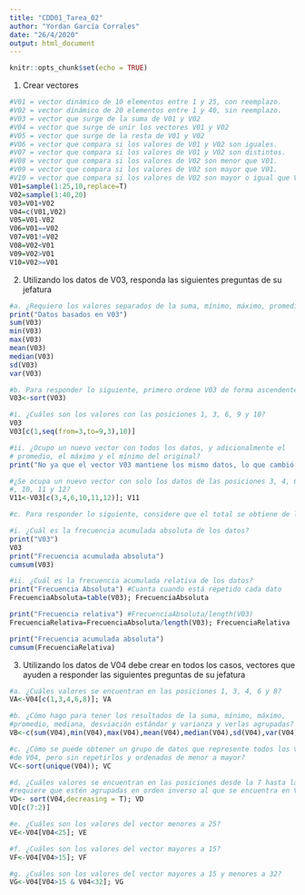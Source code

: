 ---
title: "CDD01_Tarea_02"
author: "Yordan García Corrales"
date: "26/4/2020"
output: html_document
---

```{r setup, include=FALSE}
knitr::opts_chunk$set(echo = TRUE)
```

1. Crear vectores
```{r}
#V01 = vector dinámico de 10 elementos entre 1 y 25, con reemplazo.
#V02 = vector dinámico de 20 elementos entre 1 y 40, sin reemplazo.
#V03 = vector que surge de la suma de V01 y V02
#V04 = vector que surge de unir los vectores V01 y V02
#V05 = vector que surge de la resta de V01 y V02
#V06 = vector que compara si los valores de V01 y V02 son iguales.
#V07 = vector que compara si los valores de V01 y V02 son distintos.
#V08 = vector que compara si los valores de V02 son menor que V01.
#V09 = vector que compara si los valores de V02 son mayor que V01.
#V10 = vector que compara si los valores de V02 son mayor o igual que V01.
V01=sample(1:25,10,replace=T)
V02=sample(1:40,20)
V03=V01+V02
V04=c(V01,V02)
V05=V01-V02
V06=V01==V02
V07=V01!=V02
V08=V02<V01
V09=V02>V01
V10=V02>=V01
```

2. Utilizando los datos de V03, responda las siguientes preguntas de su jefatura
```{r}
#a. ¿Requiero los valores separados de la suma, mínimo, máximo, promedio,mediana, desviación estándar y varianza?
print("Datos basados en V03")
sum(V03)
min(V03)
max(V03)
mean(V03)
median(V03)
sd(V03)
var(V03)
```

```{r}
#b. Para responder lo siguiente, primero ordene V03 de forma ascendente.
V03<-sort(V03)

#i. ¿Cuáles son los valores con las posiciones 1, 3, 6, 9 y 10?
V03
V03[c(1,seq(from=3,to=9,3),10)]

#ii. ¿Ocupo un nuevo vector con todos los datos, y adicionalmente el
# promedio, el máximo y el mínimo del original?
print("No ya que el vector V03 mantiene los mismo datos, lo que cambió fue el orden")

#¿Se ocupa un nuevo vector con solo los datos de las posiciones 3, 4, 6,
#, 10, 11 y 12?
V11<-V03[c(3,4,6,10,11,12)]; V11
```
```{r}
#c. Para responder lo siguiente, considere que el total se obtiene de la #suma de los datos

#i. ¿Cuál es la frecuencia acumulada absoluta de los datos?
print("V03")
V03
print("Frecuencia acumulada absoluta")
cumsum(V03)

#ii. ¿Cuál es la frecuencia acumulada relativa de los datos?
print("Frecuencia Absoluta") #Cuanta cuando está repetido cada dato
FrecuenciaAbsoluta=table(V03); FrecuenciaAbsoluta

print("Frecuencia relativa") #FrecuenciaAbsoluta/length(V03)
FrecuenciaRelativa=FrecuenciaAbsoluta/length(V03); FrecuenciaRelativa

print("Frecuencia acumulada absoluta")
cumsum(FrecuenciaRelativa)
```

3. Utilizando los datos de V04 debe crear en todos los casos, vectores que ayuden a
responder las siguientes preguntas de su jefatura
```{r}
#a. ¿Cuáles valores se encuentran en las posiciones 1, 3, 4, 6 y 8?
VA<-V04[c(1,3,4,6,8)]; VA

#b. ¿Cómo hago para tener los resultados de la suma, mínimo, máximo,
#promedio, mediana, desviación estándar y varianza y verlas agrupadas?
VB<-c(sum(V04),min(V04),max(V04),mean(V04),median(V04),sd(V04),var(V04)); VB

#c. ¿Cómo se puede obtener un grupo de datos que represente todos los valores
#de V04, pero sin repetirlos y ordenados de menor a mayor?
VC<-sort(unique(V04)); VC

#d. ¿Cuáles valores se encuentran en las posiciones desde la 7 hasta la 2? Se
#requiere que estén agrupadas en orden inverso al que se encuentra en V04.
VD<- sort(V04,decreasing = T); VD
VD[c(7:2)]

#e. ¿Cuáles son los valores del vector menores a 25?
VE<-V04[V04<25]; VE

#f. ¿Cuáles son los valores del vector mayores a 15?
VF<-V04[V04>15]; VF

#g. ¿Cuáles son los valores del vector mayores a 15 y menores a 32?
VG<-V04[V04>15 & V04<32]; VG

```

